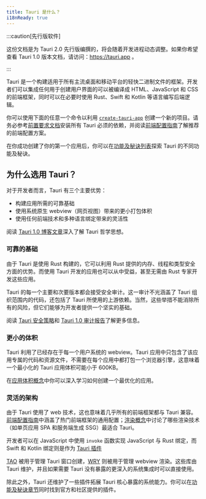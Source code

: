 ```yaml
---
title: Tauri 是什么？
i18nReady: true
---
```


:::caution[先行版软件]

这份文档是为 Tauri 2.0 先行版编撰的，将会随着开发进程动态调整。如果你希望查看 Tauri 1.0 版本文档，请访问：https://tauri.app 。

:::

Tauri 是一个构建适用于所有主流桌面和移动平台的轻快二进制文件的框架。开发者们可以集成任何用于创建用户界面的可以被编译成 HTML、JavaScript 和 CSS 的前端框架，同时可以在必要时使用 Rust、Swift 和 Kotlin 等语言编写后端逻辑。

你可以使用下面的任意一个命令以利用 [`create-tauri-app`](https://github.com/tauri-apps/create-tauri-app) 创建一个新的项目。请务必参考[前置要求文档](/zh-cn/start/prerequisites/)安装所有 Tauri 必须的依赖，并阅读[前端配置指南](/zh-cn/start/frontend/)了解推荐的前端配置方案。


<Cta />

在你成功创建了你的第一个应用后，你可以在[功能及秘诀列表](/zh-cn/plugin/)探索 Tauri 的不同功能及秘诀。

## 为什么选用 Tauri？

对于开发者而言，Tauri 有三个主要优势：

- 构建应用所需的可靠基础
- 使用系统原生 webview（网页视图）带来的更小打包体积
- 使用任何前端技术和多种语言绑定带来的灵活性

阅读 [Tauri 1.0 博客文章](/blog/tauri-1-0/)深入了解 Tauri 哲学思想。

### 可靠的基础

由于 Tauri 是使用 Rust 构建的，它可以利用 Rust 提供的内存、线程和类型安全方面的优势。而使用 Tauri 开发的应用也可以从中受益，甚至无需由 Rust 专家开发这些应用。

Tauri 的每一个主要和次要版本都会接受安全审计。这一审计不光涵盖了 Tauri 组织范围内的代码，还包括了 Tauri 所使用的上游依赖。当然，这些举措不能消除所有的风险，但它们能够为开发者提供一个坚实的基础。

阅读 [Tauri 安全策略](https://github.com/tauri-apps/tauri/security/policy)和 [Tauri 1.0 审计报告](https://github.com/tauri-apps/tauri/blob/dev/audits/Radically_Open_Security-v1-report.pdf)了解更多信息。

### 更小的体积

Tauri 利用了已经存在于每一个用户系统的 webview。Tauri 应用中只包含了该应用专属的代码和资源文件，不需要在每个应用中都打包一个浏览器引擎，这意味着一个最小化的 Tauri 应用体积可能小于 600KB。

在[应用体积概念](/concept/size/)中你可以深入学习如何创建一个最优化的应用。

### 灵活的架构

由于 Tauri 使用了 web 技术，这也意味着几乎所有的前端框架都与 Tauri 兼容。[前端配置指南](/zh-cn/start/frontend/)中涵盖了热门前端框架的通用配置；[渲染概念](/concept/rendering/)中讨论了哪些渲染技术（如单页应用 SPA 和服务端生成 SSG）最适合 Tauri。

开发者可以在 JavaScript 中使用 `invoke` 函数实现 JavaScript 与 Rust 绑定，而 Swift 和 Kotlin 绑定则是作为 [Tauri 插件](/zh-cn/develop/plugins/)

[TAO](https://github.com/tauri-apps/tao) 被用于管理 Tauri 窗口创建，[WRY](https://github.com/tauri-apps/wry) 则被用于管理 webview 渲染。这些库由 Tauri 维护，并且如果需要 Tauri 没有暴露的更深入的系统集成时可以直接使用。

除此之外，Tauri 还维护了一些插件拓展 Tauri 核心暴露的系统能力。你可以在[功能及秘诀章节](/zh-cn/plugin/)同时找到官方和社区提供的插件。
